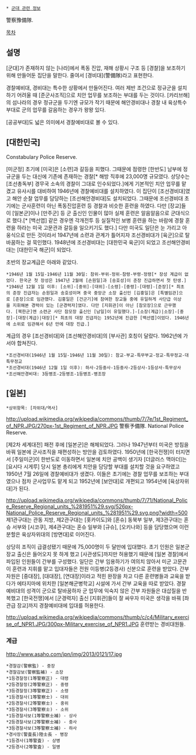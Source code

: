  * [[군대 관련 정보]]

警察豫備隊.

[[목차]]
== 설명 ==
[군대]가 존재하지 않는 [나라]에서 폭동 진압, 재해 상황시 구조 등 [경찰]을 보조하기 위해 만들어둔 집단을 말한다. 줄여서 [경비대](警備隊)라고 표현한다.

경찰예비대, 경비대는 특수한 상황에서 만들어진다. 여러 제반 조건으로 정규군을 설치하기 어려울 때 [준군사조직]으로 치안 업무를 보조하는 부대를 두는 것이다. [카리브해]의 섬나라의 경우 정규군을 두기엔 규모가 작기 때문에 해안경비대나 경찰 내 육상특수부대로 군의 업무를 갈음하는 경우가 왕왕 있다.

[공공부대]도 넓은 의미에서 경찰예비대로 볼 수 있다.

== [대한민국] ==
Constabulary Police Reserve.

[미군정] 초기에 [미국]은 [소련]과 갈등을 피했다. 그때문에 점령한 [한반도] 남부에 정규군을 두는 대신에 기존에 존재하는 경찰[* 해방 직후에 23,000명 규모였다. 상당수는 [조선총독부] 경무국 소속의 경찰이 그대로 인수되었다.]에게 기본적인 치안 업무를 맡겼고 유사시를 대비하여 1946년에 경찰예비대를 설치하였다. 이 집단이 [조선경비대]였고 해안 순찰 업무를 담당하는 [조선해안경비대]도 설치되었다. 그때문에 조선경비대 초기에는 군사훈련이 아닌 폭동진압훈련 등 경찰과 비슷한 훈련을 하였다. 다만 [장교]들이 [일본군]이나 [만주군] 등 군 출신인 인물이 많아 실제 훈련은 알음알음으로 군대식으로 했다.[* [백선엽] 같은 경우엔 각개전투 등 실질적인 보병 훈련을 하는 바람에 경찰 훈련을 하라는 미국 고문관과 갈등을 일으키기도 했다.] 다만 미국도 일단은 눈 가리고 아웅식으로 만든 것이라서 1947년에 소련과 관계가 틀어지자 조선경비대가 [육군]으로 탈바꿈하는 걸 묵인했다. 1948년에 조선경비대는 [대한민국 육군]이 되었고 조선해안경비대는 [대한민국 해군]이 되었다.

초반의 장교계급은 아래와 같았다.

 *1946년 1월 15일-1946년 11월 30일: 참위-부위-정위-참령-부령-정령[* 장성 계급이 없었다. 한국군 첫 장성은 1947년 2월에 [손원일]과 [송호성]이 준장 진급하면서 첫 탄생.]
 *1946년 12월 1일 이후: [소위]-[중위]-[대위]-[소령]-[중령]-[대령]-[준장][* 최초의 준장 진급자는 손원일과 송호성이며 중국 중앙군 소장 출신인 [김홍일]은 [특별임관]으로 [준장]으로 임관했다. 김홍일은 [건군기]에 참여한 장교들 중에 유일하게 사단급 이상을 지휘해본 경력이 있는 [군경력자]였다. 다만 [지휘관]이 아닌 [참모장]으로 근무했다. [북한군]엔 소련군 사단 참모장 출신인 [남일]이 유일했다.]-[소장(계급)|소장]-[중장]-[대장(계급)|대장][* 최초의 대장 진급자는 1952년에 진급한 [백선엽]이었다. 1946년에 소위로 임관해서 6년 만에 대장 진급.]

계급의 경우 [조선경비대]와 [조선해안경비대]의 [부사관] 호칭이 달랐다. 1962년에 가서야 합쳐진다. 

 *조선경비대(1946년 1월 15일-1946년 11월 30일): 참교-부교-특무부교-정교-특무정교-대특무정교
 *조선경비대(1946년 12월 1일 이후): 하사-2등중사-1등중사-2등상사-1등상사-특무상사
 *조선해안경비대: 3등병조-2등병조-1등병조-병조장
== [일본] ==
 *상위항목: [자위대/역사]
 
http://upload.wikimedia.org/wikipedia/commons/thumb/7/7e/1st_Regiment_of_NPR.JPG/270px-1st_Regiment_of_NPR.JPG
警察予備隊. National Police Reserve.

[제2차 세계대전] 패전 후에 [일본군]은 해체되었다. 그러나 1947년부터 미국은 방침을 바꿔 일본에 군사조직을 재편성하는 방안을 검토하였다. 1950년에 [한국전쟁]이 터지면서 [주일미군]이 한반도로 이동하면서 일본에 치안 공백이 생기자 [더글러스 맥아더]는 [요시다 시게루] 당시 일본 총리에게 치안을 담당할 부대를 설치할 것을 요구하였고 1950년 7월 26일에 경찰예비대가 생겼다. 이들은 초기에는 경찰 업무를 보조하는 부대였으나 점차 군사업무도 맡게 되고 1952년에 [보안대]로 개편되고 1954년에 [육상자위대]가 된다.

http://upload.wikimedia.org/wikipedia/commons/thumb/7/71/National_Police_Reserve_Regional_units_%281951%29.svg/526px-National_Police_Reserve_Regional_units_%281951%29.svg.png?width=500
제1관구대는 관동 지방, 제2관구대는 [홋카이도]와 [혼슈] 동북부 일부, 제3관구대는 혼슈 서부와 [시코쿠], 제4관구대는 혼슈 일부와 [규슈], [오키나와] 등을 담당했으며 이런 분할은 육상자위대의 [방면대]로 이어진다.

상당히 조직이 급결성됐기 때문에 75,000명이 두 달만에 입대했다. 초기 인원은 일본군 장교 출신은 들어오지 못 하게 했고 [사관생도]까지만 허용했기 때문에 [일본 경찰]에서 파입된 인원들이 간부를 구성했다. 일단은 간부 임용하기가 여의치 않아서 미군 고문관이 훈련과 지휘를 맡고 입대자들은 전원 이등병(2등경사) 신분으로 훈련을 받았다. 간부 자원은 [중대장], [대대장], [연대장]이라고 적힌 완장을 차고 다른 훈련병들과 교육을 받다가 에타지마에 위치한 [일본해군병학교] 시설에 가서 간부 교육을 따로 받았다. 경찰예비대의 성격이 군으로 탈바꿈하자 군 업무에 익숙지 않은 간부 자원들은 대삽질을 반복했고 [한국전쟁]에서 [군경력자] 출신 [지휘관]들이 잘 싸우자 미국은 생각을 바꿔 [좌관급 장교]까지 경찰예비대에 입대를 허용한다.

http://upload.wikimedia.org/wikipedia/commons/thumb/c/c4/Military_exercise_of_NPR1.JPG/300px-Military_exercise_of_NPR1.JPG
훈련받는 경비대원들.
=== 계급 ===
http://www.asaho.com/jpn/img/2013/0121/17.jpg

 *경찰감(警察監) - 중장
 *경찰감보(警察監補) - 소장 
 *1등경찰정(1等警察正) - 대령
 *2등경찰정(2等警察正) - 중령
 *3등경찰정(3等警察正) - 소령
 *1등경찰사(1等警察士) - 대위
 *2등경찰사(2等警察士) - 중위
 *3등경찰사(3等警察士) - 소위
 *1등경찰사보(1等警察士補) - 상사
 *2등경찰사보(2等警察士補) - 중사
 *3등경찰사보(3等警察士補) - 하사
 *경사장(警査長)陸士長 - 병장
 *1등경사(1等警査) - 상병
 *2등경사(2等警査) - 일병
